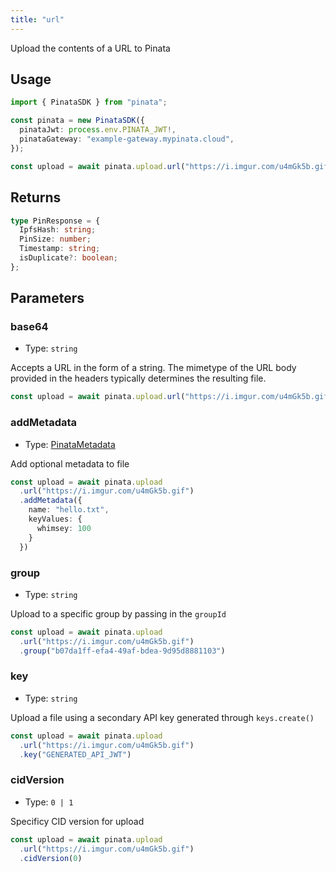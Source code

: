 ```yaml
---
title: "url"
---
```


Upload the contents of a URL to Pinata

## Usage

```typescript
import { PinataSDK } from "pinata";

const pinata = new PinataSDK({
  pinataJwt: process.env.PINATA_JWT!,
  pinataGateway: "example-gateway.mypinata.cloud",
});

const upload = await pinata.upload.url("https://i.imgur.com/u4mGk5b.gif")
```

## Returns

```typescript
type PinResponse = {
  IpfsHash: string;
  PinSize: number;
  Timestamp: string;
  isDuplicate?: boolean;
};
```

## Parameters

### base64

- Type: `string`

Accepts a URL in the form of a string. The mimetype of the URL body provided in the headers typically determines the resulting file.

```typescript
const upload = await pinata.upload.url("https://i.imgur.com/u4mGk5b.gif")
```

### addMetadata

- Type: [PinataMetadata](../types#pinatametadata)

Add optional metadata to file

```typescript
const upload = await pinata.upload
  .url("https://i.imgur.com/u4mGk5b.gif")
  .addMetadata({
    name: "hello.txt",
    keyValues: {
      whimsey: 100
    }
  })
```

### group

- Type: `string`

Upload to a specific group by passing in the `groupId`

```typescript
const upload = await pinata.upload
  .url("https://i.imgur.com/u4mGk5b.gif")
  .group("b07da1ff-efa4-49af-bdea-9d95d8881103")
```

### key

- Type: `string`

Upload a file using a secondary API key generated through `keys.create()`

```typescript
const upload = await pinata.upload
  .url("https://i.imgur.com/u4mGk5b.gif")
  .key("GENERATED_API_JWT")
```

### cidVersion

- Type: `0 | 1`

Specificy CID version for upload

```typescript
const upload = await pinata.upload
  .url("https://i.imgur.com/u4mGk5b.gif")
  .cidVersion(0)
```
